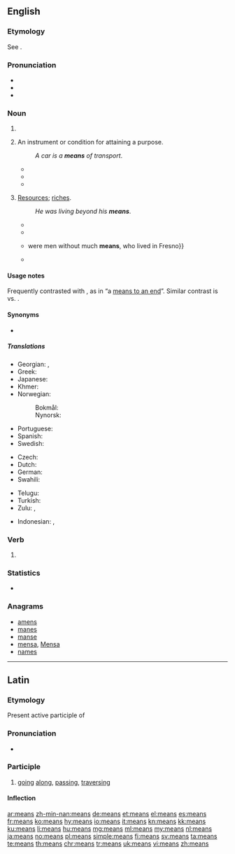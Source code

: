 ==English==
{{wikipedia}}

===Etymology===
See {{m|en|mean||method or course of action used to achieve some result}}.

===Pronunciation===
* {{IPA|/miːnz/|lang=en}}
* {{audio|en-us-means.ogg|Audio (US)|lang=en}}
* {{rhymes|iːnz|lang=en}}

===Noun===
{{head|en|noun}}

# {{plural of|mean|lang=en}}
# {{label|en|countable|singular|and|plural}} An instrument or condition for attaining a purpose.
#: {{ux|en|She treated him as a '''means''' to an end.}}
#: ''A car is a '''means''' of transport''.
#* {{quote-book|author={{w|Francis Bacon}}|title=History of the reign of King Henry VII|year=1622|passage=And by this '''means''' also he had them the more at vantage, being tired and harassed with a long march; and more at mercy, being cut off far from their country, and therefore not able by any sudden flight to get to retreat, and to renew their troubles.}}
#* {{quote-book|author={{w|William Shakespeare}}|title={{w|Timon of Athens}}|passage=Our hope in him is dead: let us return,<br>And strain what other '''means''' is left unto us<br>In our dear peril.|section=Act V, Scene 1|year=1623}}
#* {{quote-magazine|date=2013-06-07|author=[http://www.guardian.co.uk/profile/edpilkington Ed Pilkington]
|volume=188|issue=26|page=6|magazine={{w|The Guardian Weekly}}
|title=[http://www.guardian.co.uk/science/2013/may/29/killer-robots-ban-un-warning &lsquo;Killer robots&rsquo; should be banned in advance, UN told]
|passage=In his submission to the UN, [Christof] Heyns points to the experience of drones. Unmanned aerial vehicles were intended initially only for surveillance, and their use for offensive purposes was prohibited, yet once strategists realised their perceived advantages as a '''means''' of carrying out targeted killings, all objections were swept out of the way.}}
# {{label|en|uncountable|plurale tantum}} [[resources|Resources]]; [[riches]].
#: {{ux|en|a person of '''means'''; &nbsp; independent '''means'''}}
#: ''He was living beyond his '''means'''''.
#* {{quote-book|title=A Treatise of Justifying Righteousness|page=163|author=Richard Baxter|year=1676|passage=Where there is much '''means''' to be used, and conditions yet to be performed, for the continuation and Consummation of our Justification, there it is not yet continued or consummate.}}
#* {{quote-book|title={{w|The Communist Manifesto}}|page=5|author={{w|Karl Marx}}|editor={{w|Friedrich Engels}}|year=1888|passage=Because there is too much civilisation, too much '''means''' of subsistence, too much industry, too much commerce}}
#* {{quote-book|title=Authorizing association of producers of agricultural products|page=99|author=United States. Congress. Senate. Committee on the Judiciary|year=1921|passage=Then the other 12 packers {{...}} were men without much '''means''', who lived in Fresno}}
#* {{quote-book|year=1955|author={{w|Rex Stout}}|chapter=Die Like a Dog|title=[[w:Three Witnesses (book)|''Three Witnesses'']]|publisher=[[w:Bantam Books|Bantam Books]]|date_published=October 1994|ISBN=055324959|page=154|passage=Some kind of writer. He didn't have to make a living; he had '''means'''.}}

====Usage notes====
Frequently contrasted with {{m|en|end||goal}}, as in “a [[means to an end]]”. Similar contrast is {{m|en|process}} vs. {{m|en|product}}.

====Synonyms====
* {{l|en|wherewithal}}

=====Translations=====
{{trans-top|instrument or condition for attaining a purpose}}
* Georgian: {{t|ka|საშუალება|sc=Geor}}, {{t|ka|ხერხი|sc=Geor}}
* Greek: {{t+|el|μέσο|n|sc=Grek}}
* Japanese: {{t+|ja|手段|tr=[[しゅだん]], shudan}}
* Khmer: {{t+|km|មធ្យោបាយ|tr=matyoubaay|sc=Khmr}}
* Norwegian:
*: Bokmål: {{t+|nb|middel|n}}
*: Nynorsk: {{t|nn|middel|n}}
{{trans-mid}}
* Portuguese: {{t+|pt|meio}}
* Spanish: {{t+|es|medio|m}}
* Swedish: {{t+|sv|medel|n}}
{{trans-bottom}}

{{trans-top|resources}}
* Czech: {{t|cs|prostředky|m-p}}
* Dutch: {{t+|nl|middelen|n-p}}
* German: {{t+|de|Mittel|n}}
* Swahili: {{t+|sw|viombo}}
{{trans-mid}}
* Telugu: {{t|te|మూలాధారాలు|tr=muladharalu|sc=Telu}}
* Turkish: {{t+|tr|kaynak}}
* Zulu: {{t+|zu|icebo|c5|c6}}, {{t|zu|isu|c5|c6}}
{{trans-bottom}}

{{checktrans-top}}
* Indonesian: {{t-check|id|alat}}, {{t-check|id|alat|alt=peralatan}}
{{trans-bottom}}

===Verb===
{{head|en|verb form}}

# {{en-third-person singular of|mean}}

===Statistics===
* {{rank|hundred|believe|white|282|means|thus|order|near}}

===Anagrams===
* [[amens#English|amens]]
* [[manes#English|manes]]
* [[manse#English|manse]]
* [[mensa#English|mensa]], [[Mensa#English|Mensa]]
* [[names#English|names]]

----

==Latin==

===Etymology===
Present active participle of {{m|la|meō||go along, traverse}}

===Pronunciation===
* {{a|Classical}} {{IPA|/ˈme.aːns/|lang=la}}

===Participle===
{{la-present participle|me||ans}}

# [[going]] [[along]], [[passing]], [[traversing]]

====Inflection====
{{la-decl-3rd-part|meāns|meant}}

[[ar:means]]
[[zh-min-nan:means]]
[[de:means]]
[[et:means]]
[[el:means]]
[[es:means]]
[[fr:means]]
[[ko:means]]
[[hy:means]]
[[io:means]]
[[it:means]]
[[kn:means]]
[[kk:means]]
[[ku:means]]
[[li:means]]
[[hu:means]]
[[mg:means]]
[[ml:means]]
[[my:means]]
[[nl:means]]
[[ja:means]]
[[no:means]]
[[pl:means]]
[[simple:means]]
[[fi:means]]
[[sv:means]]
[[ta:means]]
[[te:means]]
[[th:means]]
[[chr:means]]
[[tr:means]]
[[uk:means]]
[[vi:means]]
[[zh:means]]